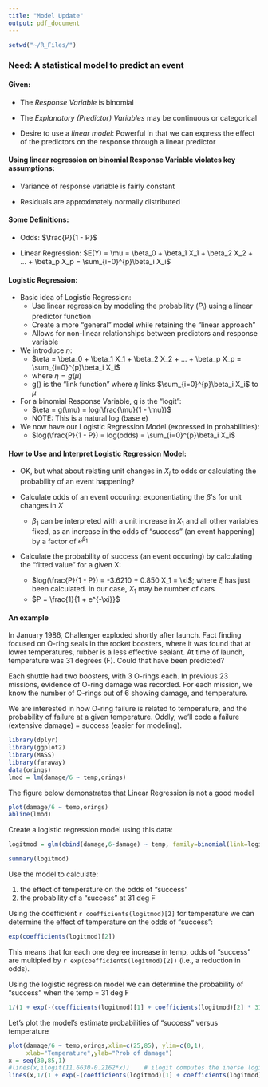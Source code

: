 ```yaml
---
title: "Model Update"
output: pdf_document
---
```

```r
setwd("~/R_Files/")
```
### Need: A statistical model to predict an event

#### Given:

* The _Response Variable_ is binomial

* The _Explanatory (Predictor) Variables_ may be continuous or categorical

* Desire to use a _linear model_: Powerful in that we can express the effect of the predictors on the response through a linear predictor

#### Using linear regression on binomial Response Variable violates key assumptions:

* Variance of response variable is fairly constant

* Residuals are approximately normally distributed 


#### Some Definitions:

* Odds: $\frac{P}{1 - P}$

* Linear Regression: $E(Y) = \mu = \beta_0 + \beta_1 X_1 + \beta_2 X_2 + ... + \beta_p X_p = \sum_{i=0}^{p}\beta_i X_i$

#### Logistic Regression:

* Basic idea of Logistic Regression:
     + Use linear regression by modeling the probability ($P_i$) using a linear predictor function
     + Create a more "general" model while retaining the "linear approach"
     + Allows for non-linear relationships between predictors and response variable


* We introduce $\eta$:
     + $\eta = \beta_0 + \beta_1 X_1 + \beta_2 X_2 + ... + \beta_p X_p = \sum_{i=0}^{p}\beta_i X_i$
     + where $\eta = g(\mu)$
     + g() is the "link function" where $\eta$ links $\sum_{i=0}^{p}\beta_i X_i$ to $\mu$
  
  
* For a binomial Response Variable, g is the "logit":
     + $\eta = g(\mu) = log(\frac{\mu}{1 - \mu})$
     + NOTE: This is a natural log (base e)
  
  
* We now have our Logistic Regression Model (expressed in probabilities):
     + $log(\frac{P}{1 - P}) = log(odds) = \sum_{i=0}^{p}\beta_i X_i$
  
  
#### How to Use and Interpret Logistic Regression Model:
* OK, but what about relating unit changes in $X_i$ to odds or calculating the probability of an event happening?

* Calculate odds of an event occuring: exponentiating the $\beta$'s for unit changes in $X$
     + $\beta_1$ can be interpreted with a unit increase in $X_1$ and all other variables fixed, as an increase in the odds of "success" (an event happening) by a factor of $e^{\beta_1}$

* Calculate the probability of success (an event occuring) by calculating the "fitted value" for a given X:
     + $log(\frac{P}{1 - P}) = -3.6210 + 0.850 X_1 = \xi$; where $\xi$ has just been calculated. In our case, $X_1$ may be number of cars
     + $P = \frac{1}{1 + e^{-\xi}}$
     
#### An example

In January 1986, Challenger exploded shortly after launch. Fact finding focused on O-ring seals in the rocket boosters, where it was found that at lower temperatures, rubber is a less effective sealant. At time of launch, temperature was 31 degrees (F). Could that have been predicted? 

Each shuttle had two boosters, with 3 O-rings each. In previous 23 missions, evidence of O-ring damage was recorded. For each mission, we know the number of O-rings out of 6 showing damage, and temperature.

We are interested in how O-ring failure is related to temperature, and the probability of failure at a given temperature. Oddly, we'll code a failure (extensive damage) = success (easier for modeling).

```r
library(dplyr)
library(ggplot2)
library(MASS)
library(faraway)
data(orings)
lmod = lm(damage/6 ~ temp,orings)
```

The figure below demonstrates that Linear Regression is not a good model 

```r
plot(damage/6 ~ temp,orings)
abline(lmod)
```

Create a logistic regression model using this data:
```r
logitmod = glm(cbind(damage,6-damage) ~ temp, family=binomial(link=logit),orings)
```
```r
summary(logitmod)
```     
Use the model to calculate:

1. the effect of temperature on the odds of "success"
2. the probability of a "success" at 31 deg F


Using the coefficient `r coefficients(logitmod)[2]` for temperature we can determine the effect of temperature on the odds of "success":
```r
exp(coefficients(logitmod)[2])
```
This means that for each one degree increase in temp, odds of "success" are multipled by `r exp(coefficients(logitmod)[2])` (i.e., a reduction in odds). 

Using the logistic regression model we can determine the probability of "success" when the temp = 31 deg F
```r
1/(1 + exp(-(coefficients(logitmod)[1] + coefficients(logitmod)[2] * 31)))
```

Let's plot the model's estimate probabilities of "success" versus temperature

```r
plot(damage/6 ~ temp,orings,xlim=c(25,85), ylim=c(0,1),
     xlab="Temperature",ylab="Prob of damage")
x = seq(30,85,1)
#lines(x,ilogit(11.6630-0.2162*x))    # ilogit computes the inerse logit transformation
lines(x,1/(1 + exp(-(coefficients(logitmod)[1] + coefficients(logitmod)[2] * x))))
```


